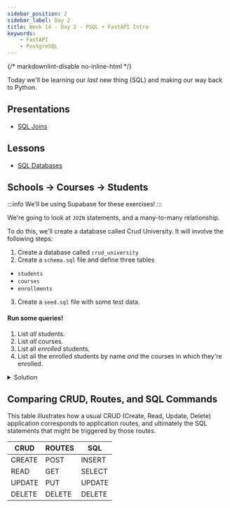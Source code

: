 ```yaml
---
sidebar_position: 2
sidebar_label: Day 2
title: Week 14 - Day 2 - PSQL + FastAPI Intro
keywords:
    - FastAPI
    - PostgreSQL
---
```

{/* markdownlint-disable no-inline-html */}

Today we'll be learning our _last_ new thing (SQL) and making our way back to Python.

## Presentations

- [SQL Joins](https://docs.google.com/presentation/d/1h9lCxZWfUjkmq81ZpfRek6MUxIi_JhCpRjmCVhFpb9c/edit?usp=sharing)

## Lessons

- [SQL Databases](/docs/lessons/databases/sql/)

## Schools -> Courses -> Students

:::info
We'll be using Supabase for these exercises!
:::

We're going to look at `JOIN` statements, and a many-to-many relationship.

To do this, we'll create a database called Crud University. It will involve the following steps:

1. Create a database called `crud_university`
2. Create a `schema.sql` file and define three tables
  - `students`
  - `courses`
  - `enrollments`
3. Create a `seed.sql` file with some test data.

#### Run some queries!

1. List _all_ students.
2. List _all_ courses.
3. List all _enrolled_ students.
4. List all the enrolled students by name _and_ the courses in which they're enrolled.

<details>
<summary>Solution</summary>

`schema.sql`

```sql
CREATE TABLE students (
    id serial PRIMARY KEY,
    name VARCHAR(50)
);

CREATE TABLE courses (
    id serial PRIMARY KEY,
    name VARCHAR(50)
);

-- many-to-many,
-- Enrollments tracks students & courses
CREATE TABLE enrollments (
    enrollment_id serial PRIMARY KEY,
    student_id INT,
    course_id INT,
    enrollment_date DATE,
    FOREIGN KEY (student_id) REFERENCES students(id),
    FOREIGN KEY (course_id) REFERENCES courses(id)
);

```

seed.sql

```sql
-- Let's add some students
INSERT INTO students (name)
    VALUES ('Charlie Day'),
      ('Jason Voorhies'),
      ('Michael Myers'),
      ('Freddy Krueger'),
      ('Darth Vader'),
      ('Luke Skywalker'),
      ('Leia Organa'),
      ('Han Solo'),
      ('Obi-Wan Kenobi'),
      ('Frodo Baggins'),
      ('Samwise Gamgee'),
      ('Bilbo Baggins');


-- Let's add some courses
INSERT INTO courses (name)
  VALUES ('Science'),
    ('Math'),
    ('History'),
    ('Art'),
    ('Music'),
    ('Physical Education'),
    ('Computer Science'),
    ('Literature'),
    ('Philosophy'),
    ('Psychology');

```

`JOIN` Statements

```sql
-- Let's use a JOIN statement to handle our lookup
SELECT
  students.name AS student_name,
  courses.name AS course_name
FROM enrollments
INNER JOIN students
  ON students.id = enrollments.student_id
INNER JOIN courses
  ON courses.id = enrollments.course_id;
```
</details>

## Comparing CRUD, Routes, and SQL Commands

This table illustrates how a usual CRUD (Create, Read, Update, Delete) application corresponds to application routes, and ultimately the SQL statements that might be triggered by those routes.

| CRUD   | ROUTES | SQL    |
| ------ | ------ | ------ |
| CREATE | POST   | INSERT |
| READ   | GET    | SELECT |
| UPDATE | PUT    | UPDATE |
| DELETE | DELETE | DELETE |
